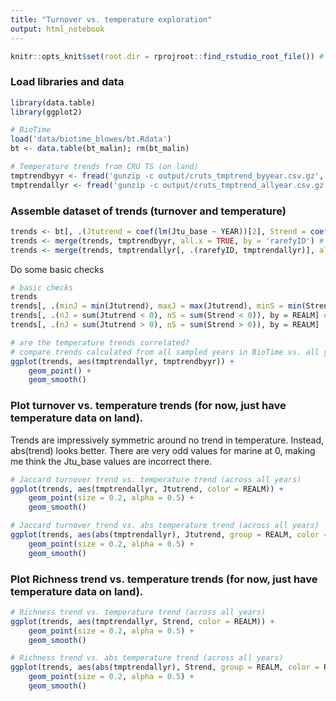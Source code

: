 ```yaml
---
title: "Turnover vs. temperature exploration"
output: html_notebook
---
```


```r
knitr::opts_knit$set(root.dir = rprojroot::find_rstudio_root_file()) # tell RStudio to use project root directory as the root for this notebook. Needed since we are storing code in a separate directory.
```

### Load libraries and data
```r
library(data.table)
library(ggplot2)

# BioTime
load('data/biotime_blowes/bt.Rdata')
bt <- data.table(bt_malin); rm(bt_malin)

# Temperature trends from CRU TS (on land)
tmptrendbyyr <- fread('gunzip -c output/cruts_tmptrend_byyear.csv.gz', drop = 1)
tmptrendallyr <- fread('gunzip -c output/cruts_tmptrend_allyear.csv.gz', drop = 1)
```

### Assemble dataset of trends (turnover and temperature)
```r
trends <- bt[, .(Jtutrend = coef(lm(Jtu_base ~ YEAR))[2], Strend = coef(lm(S ~ YEAR))[2], nyrBT = length(YEAR)), by = .(REALM, Biome, taxa_mod, STUDY_ID, rarefyID)] # calculate trend in Jaccard turnover from first year
trends <- merge(trends, tmptrendbyyr, all.x = TRUE, by = 'rarefyID') # add temperature trend (years that match biotime)
trends <- merge(trends, tmptrendallyr[, .(rarefyID, tmptrendallyr)], all.x = TRUE, by = 'rarefyID') # add temperature trend (all years from first to last of each time-series)
```

Do some basic checks
```r
# basic checks
trends
trends[, .(minJ = min(Jtutrend), maxJ = max(Jtutrend), minS = min(Strend), maxS = max(Strend)), by = REALM]
trends[, .(nJ = sum(Jtutrend < 0), nS = sum(Strend < 0)), by = REALM] # why are some turnover trends < 0?
trends[, .(nJ = sum(Jtutrend > 0), nS = sum(Strend > 0)), by = REALM]

# are the temperature trends correlated?
# compare trends calculated from all sampled years in BioTime vs. all years from min to max year in BioTime
ggplot(trends, aes(tmptrendallyr, tmptrendbyyr)) +
    geom_point() +
    geom_smooth()
```

### Plot turnover vs. temperature trends (for now, just have temperature data on land).
Trends are impressively symmetric around no trend in temperature. Instead, abs(trend) looks better.
There are very odd values for marine at 0, making me think the Jtu_base values are incorrect there.
```r
# Jaccard turnover trend vs. temperature trend (across all years)
ggplot(trends, aes(tmptrendallyr, Jtutrend, color = REALM)) +
    geom_point(size = 0.2, alpha = 0.5) + 
    geom_smooth()

# Jaccard turnover trend vs. abs temperature trend (across all years)
ggplot(trends, aes(abs(tmptrendallyr), Jtutrend, group = REALM, color = REALM)) +
    geom_point(size = 0.2, alpha = 0.5) + 
    geom_smooth()
```

### Plot Richness trend vs. temperature trends (for now, just have temperature data on land).
```r
# Richness trend vs. temperature trend (across all years)
ggplot(trends, aes(tmptrendallyr, Strend, color = REALM)) +
    geom_point(size = 0.2, alpha = 0.5) + 
    geom_smooth()

# Richness trend vs. abs temperature trend (across all years)
ggplot(trends, aes(abs(tmptrendallyr), Strend, group = REALM, color = REALM)) +
    geom_point(size = 0.2, alpha = 0.5) + 
    geom_smooth()
```
